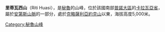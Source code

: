 {{Coord|13|45|0|S|70|39|4|W|display=title}}

'''里蒂瓦西山'''（Riti Huasi），是[[秘魯|秘魯]]的山峰，位於該國南部[[普諾大區|普諾大區]]的[[卡拉瓦亞省|卡拉瓦亞省]]，屬於[[安第斯山脈|安第斯山脈]]的一部分，處於[[克略薩利亞約克山|克略薩利亞約克山]]以東，海拔高度5,000米。

{{Peru-geo-stub}}
[[Category:秘魯山峰|Category:秘魯山峰]]